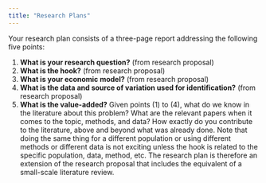```yaml
---
title: "Research Plans"
---
```


Your research plan consists of a three-page report addressing the following five points:

1.	**What is your research question?** (from research proposal)
2.	**What is the hook?** (from research proposal)
3.	**What is your economic model?** (from research proposal)
4.	**What is the data and source of variation used for identification?** (from research proposal)
5.	**What is the value-added?** Given points (1) to (4), what do we know in the literature about this problem? What are the relevant papers when it comes to the topic, methods, and data? How exactly do you contribute to the literature, above and beyond what was already done. Note that doing the same thing for a different population or using different methods or different data is not exciting unless the hook is related to the specific population, data, method, etc. The research plan is therefore an extension of the research proposal that includes the equivalent of a small-scale literature review.
